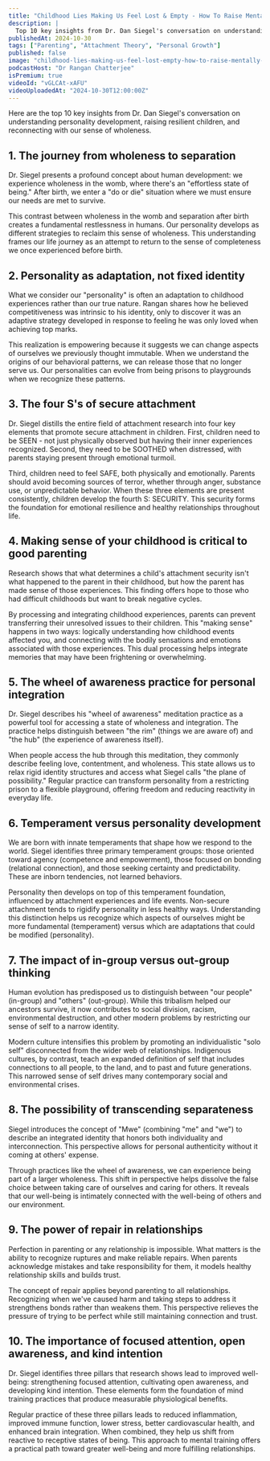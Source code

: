 ```yaml
---
title: "Childhood Lies Making Us Feel Lost & Empty - How To Raise Mentally Resilient Children | Dan Siegel"
description: |
  Top 10 key insights from Dr. Dan Siegel's conversation on understanding personality development, raising resilient children, and reconnecting with our sense of wholeness.
publishedAt: 2024-10-30
tags: ["Parenting", "Attachment Theory", "Personal Growth"]
published: false
image: "childhood-lies-making-us-feel-lost-empty-how-to-raise-mentally-resilient-children-dan-siegel.jpg"
podcastHost: "Dr Rangan Chatterjee"
isPremium: true
videoId: "vGLCAt-xAFU"
videoUploadedAt: "2024-10-30T12:00:00Z"
---
```



<PodcastSummaryPageLayout frontmatter={frontmatter}>
Here are the top 10 key insights from Dr. Dan Siegel's conversation on understanding personality development, raising resilient children, and reconnecting with our sense of wholeness.

## 1. The journey from wholeness to separation

Dr. Siegel presents a profound concept about human development: we experience wholeness in the womb, where there's an "effortless state of being." After birth, we enter a "do or die" situation where we must ensure our needs are met to survive.

This contrast between wholeness in the womb and separation after birth creates a fundamental restlessness in humans. Our personality develops as different strategies to reclaim this sense of wholeness. This understanding frames our life journey as an attempt to return to the sense of completeness we once experienced before birth.

## 2. Personality as adaptation, not fixed identity

What we consider our "personality" is often an adaptation to childhood experiences rather than our true nature. Rangan shares how he believed competitiveness was intrinsic to his identity, only to discover it was an adaptive strategy developed in response to feeling he was only loved when achieving top marks.

This realization is empowering because it suggests we can change aspects of ourselves we previously thought immutable. When we understand the origins of our behavioral patterns, we can release those that no longer serve us. Our personalities can evolve from being prisons to playgrounds when we recognize these patterns.

## 3. The four S's of secure attachment

Dr. Siegel distills the entire field of attachment research into four key elements that promote secure attachment in children. First, children need to be SEEN - not just physically observed but having their inner experiences recognized. Second, they need to be SOOTHED when distressed, with parents staying present through emotional turmoil.

Third, children need to feel SAFE, both physically and emotionally. Parents should avoid becoming sources of terror, whether through anger, substance use, or unpredictable behavior. When these three elements are present consistently, children develop the fourth S: SECURITY. This security forms the foundation for emotional resilience and healthy relationships throughout life.

## 4. Making sense of your childhood is critical to good parenting

Research shows that what determines a child's attachment security isn't what happened to the parent in their childhood, but how the parent has made sense of those experiences. This finding offers hope to those who had difficult childhoods but want to break negative cycles.

By processing and integrating childhood experiences, parents can prevent transferring their unresolved issues to their children. This "making sense" happens in two ways: logically understanding how childhood events affected you, and connecting with the bodily sensations and emotions associated with those experiences. This dual processing helps integrate memories that may have been frightening or overwhelming.

## 5. The wheel of awareness practice for personal integration

Dr. Siegel describes his "wheel of awareness" meditation practice as a powerful tool for accessing a state of wholeness and integration. The practice helps distinguish between "the rim" (things we are aware of) and "the hub" (the experience of awareness itself).

When people access the hub through this meditation, they commonly describe feeling love, contentment, and wholeness. This state allows us to relax rigid identity structures and access what Siegel calls "the plane of possibility." Regular practice can transform personality from a restricting prison to a flexible playground, offering freedom and reducing reactivity in everyday life.

## 6. Temperament versus personality development

We are born with innate temperaments that shape how we respond to the world. Siegel identifies three primary temperament groups: those oriented toward agency (competence and empowerment), those focused on bonding (relational connection), and those seeking certainty and predictability. These are inborn tendencies, not learned behaviors.

Personality then develops on top of this temperament foundation, influenced by attachment experiences and life events. Non-secure attachment tends to rigidify personality in less healthy ways. Understanding this distinction helps us recognize which aspects of ourselves might be more fundamental (temperament) versus which are adaptations that could be modified (personality).

## 7. The impact of in-group versus out-group thinking

Human evolution has predisposed us to distinguish between "our people" (in-group) and "others" (out-group). While this tribalism helped our ancestors survive, it now contributes to social division, racism, environmental destruction, and other modern problems by restricting our sense of self to a narrow identity.

Modern culture intensifies this problem by promoting an individualistic "solo self" disconnected from the wider web of relationships. Indigenous cultures, by contrast, teach an expanded definition of self that includes connections to all people, to the land, and to past and future generations. This narrowed sense of self drives many contemporary social and environmental crises.

## 8. The possibility of transcending separateness

Siegel introduces the concept of "Mwe" (combining "me" and "we") to describe an integrated identity that honors both individuality and interconnection. This perspective allows for personal authenticity without it coming at others' expense.

Through practices like the wheel of awareness, we can experience being part of a larger wholeness. This shift in perspective helps dissolve the false choice between taking care of ourselves and caring for others. It reveals that our well-being is intimately connected with the well-being of others and our environment.

## 9. The power of repair in relationships

Perfection in parenting or any relationship is impossible. What matters is the ability to recognize ruptures and make reliable repairs. When parents acknowledge mistakes and take responsibility for them, it models healthy relationship skills and builds trust.

The concept of repair applies beyond parenting to all relationships. Recognizing when we've caused harm and taking steps to address it strengthens bonds rather than weakens them. This perspective relieves the pressure of trying to be perfect while still maintaining connection and trust.

## 10. The importance of focused attention, open awareness, and kind intention

Dr. Siegel identifies three pillars that research shows lead to improved well-being: strengthening focused attention, cultivating open awareness, and developing kind intention. These elements form the foundation of mind training practices that produce measurable physiological benefits.

Regular practice of these three pillars leads to reduced inflammation, improved immune function, lower stress, better cardiovascular health, and enhanced brain integration. When combined, they help us shift from reactive to receptive states of being. This approach to mental training offers a practical path toward greater well-being and more fulfilling relationships.

</PodcastSummaryPageLayout>
